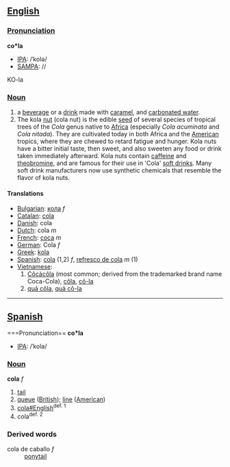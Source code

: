 ==[[English]]==

===[[Pronunciation]]===
'''co*la'''
*[[IPA]]: /ˈkolə/
*[[SAMPA]]: //
KO-la

===[[Noun]]===
#a [[beverage]] or a [[drink#Noun|drink]] made with [[caramel]], and [[carbonated water]].
#The kola [[nut]] (cola nut) is the edible [[seed]] of several species of tropical trees of the ''Cola'' genus native to [[Africa]] (especially ''Cola acuminata'' and ''Cola nitada''). They are cultivated today in both Africa and the [[America|American]] tropics, where they are chewed to retard fatigue and hunger.  Kola nuts have a bitter initial taste, then sweet, and also sweeten any food or drink taken immediately afterward. Kola nuts contain [[caffeine]] and [[theobromine]], and are famous for their use in 'Cola' [[soft drink]]s. Many soft drink manufacturers now use synthetic chemicals that resemble the flavor of kola nuts.
====Translations====
*[[Bulgarian]]: [[кола]] ''f''
*[[Catalan]]: [[cola]]
*[[Danish]]: cola
*[[Dutch]]: cola ''m''
*[[French]]: [[coca]] ''m''
*[[German]]: Cola ''f''
*[[Greek]]: [[kola]]
*[[Spanish]]: [[cola#Spanish|cola]] (1,2) ''f'', [[refresco de cola]] ''m'' (1)
*[[Vietnamese]]:
*#[[Côcácôla]] (most common; derived from the trademarked brand name Coca-Cola), [[côla#Vietnamese|côla]], [[cô-la]]
*#[[quả côla]], [[quả cô-la]]

----

==[[Spanish]]==

===Pronunciation==
'''co*la'''
*[[IPA]]: /ˈkola/

===[[Noun]]===
'''cola''' ''f''
#[[tail]]
#[[queue]] ([[w:British English|British]]); [[line#Noun|line]] ([[w:American English|American]])
#[[cola#English]]<sup>def. 1</sup>
#cola<sup>def. 2</sup>

===Derived words===
;cola de caballo ''f''
:[[ponytail]]